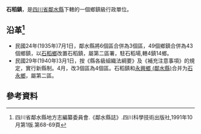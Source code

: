'''石稻鎮'''，是[[四川省|四川省]][[鄰水縣|鄰水縣]]下轄的一個鄉鎮級行政單位。

== 沿革<ref>四川省鄰水縣地方志編纂委員會.《鄰水縣誌》.四川科學技術出版社,1991年10月第1版.第68-69頁</ref> ==
* 民國24年(1935年)7月1日，鄰水縣將6個區合併為3個區，49個鄉鎮合併為43個鄉鎮，以[[石稻鄉|石稻鄉]]改置石稻鎮，屬第二區署，駐石稻場,轄4鎮14鄉。
* 民國29年(1940年)3月1日，按《縣各級組織法綱要》及《補充注意事項》的規定，實行新縣制。4月，改3個區為4個區。石稻鎮和[[永興鄉|永興鄉 (鄰水縣)]]合并为[[石永鄉|石永鄉]]，屬第二區。

== 參考資料 ==
{{reflist}}
{{行政區劃小作品}}
{{鄰水縣行政區劃（民國24年7月1日至民國29年4月）}}
{{鄰水縣行政區劃}}